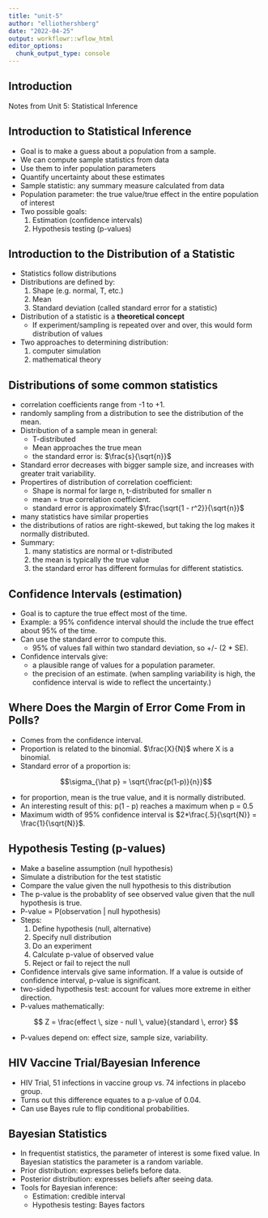 ```yaml
---
title: "unit-5"
author: "elliothershberg"
date: "2022-04-25"
output: workflowr::wflow_html
editor_options:
  chunk_output_type: console
---
```


## Introduction

Notes from Unit 5: Statistical Inference

## Introduction to Statistical Inference

- Goal is to make a guess about a population from a sample.
- We can compute sample statistics from data
- Use them to infer population parameters
- Quantify uncertainty about these estimates
- Sample statistic: any summary measure calculated from data
- Population parameter: the true value/true effect in the entire population of interest
- Two possible goals:
  1. Estimation (confidence intervals)
  2. Hypothesis testing (p-values)

## Introduction to the Distribution of a Statistic

- Statistics follow distributions
- Distributions are defined by:
  1. Shape (e.g. normal, T, etc.)
  2. Mean
  3. Standard deviation (called standard error for a statistic)
- Distribution of a statistic is a **theoretical concept**
  - If experiment/sampling is repeated over and over, this would form distribution of values
- Two approaches to determining distribution:
  1. computer simulation
  2. mathematical theory

## Distributions of some common statistics

- correlation coefficients range from -1 to +1.
- randomly sampling from a distribution to see the distribution of the mean.
- Distribution of a sample mean in general:
  - T-distributed
  - Mean approaches the true mean
  - the standard error is: $\frac{s}{\sqrt{n}}$
- Standard error decreases with bigger sample size, and increases with greater trait variability.
- Propertires of distribution of correlation coefficient:
  - Shape is normal for large n, t-distributed for smaller n
  - mean = true correlation coefficient.
  - standard error is approximately $\frac{\sqrt{1 - r^2}}{\sqrt{n}}$
- many statistics have similar properties
- the distributions of ratios are right-skewed, but taking the log makes it normally distributed.
- Summary:
  1. many statistics are normal or t-distributed
  2. the mean is typically the true value
  3. the standard error has different formulas for different statistics.

## Confidence Intervals (estimation)

- Goal is to capture the true effect most of the time.
- Example: a 95% confidence interval should the include the true effect about 95% of the time.
- Can use the standard error to compute this.
  - 95% of values fall within two standard deviation, so +/- (2 * SE).
- Confidence intervals give:
  - a plausible range of values for a population parameter.
  - the precision of an estimate. (when sampling variability is high, the confidence interval is wide to reflect the uncertainty.)
  
## Where Does the Margin of Error Come From in Polls?

- Comes from the confidence interval.
- Proportion is related to the binomial. $\frac{X}{N}$ where X is a binomial.
- Standard error of a proportion is: 

$$\sigma_{\hat p} = \sqrt{\frac{p(1-p)}{n}}$$

- for proportion, mean is the true value, and it is normally distributed.
- An interesting result of this: p(1 - p) reaches a maximum when p = 0.5
- Maximum width of 95% confidence interval is $2*\frac{.5}{\sqrt{N}} = \frac{1}{\sqrt{N}}$.

## Hypothesis Testing (p-values)

- Make a baseline assumption (null hypothesis)
- Simulate a distribution for the test statistic
- Compare the value given the null hypothesis to this distribution
- The p-value is the probablity of see observed value given that the null hypothesis is true.
- P-value = P(observation | null hypothesis)
- Steps:
  1. Define hypothesis (null, alternative)
  2. Specify null distribution
  3. Do an experiment
  4. Calculate p-value of observed value
  5. Reject or fail to reject the null
- Confidence intervals give same information. If a value is outside of confidence interval, p-value is significant.
- two-sided hypothesis test: account for values more extreme in either direction.
- P-values mathematically:

$$
Z = \frac{effect \, size - null \, value}{standard \, error}
$$

- P-values depend on: effect size, sample size, variability.

## HIV Vaccine Trial/Bayesian Inference

- HIV Trial, 51 infections in vaccine group vs. 74 infections in placebo group.
- Turns out this difference equates to a p-value of 0.04.
- Can use Bayes rule to flip conditional probabilities.

## Bayesian Statistics

- In frequentist statistics, the parameter of interest is some fixed value. In Bayesian statistics the parameter is a random variable.
- Prior distribution: expresses beliefs before data.
- Posterior distribution: expresses beliefs after seeing data.
- Tools for Bayesian inference:
  - Estimation: credible interval
  - Hypothesis testing: Bayes factors

